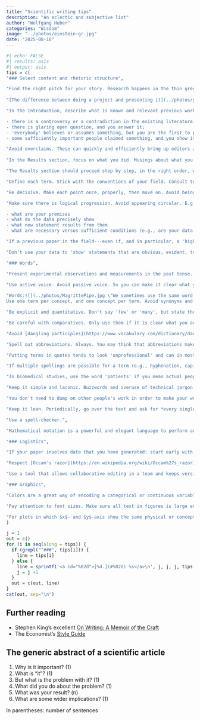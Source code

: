 ```yaml
---
title: "Scientific writing tips"
description: "An eclectic and subjective list"
author: "Wolfgang Huber"
categories: "Wisdom"
image: "../photos/einstein-gr.jpg"
date: "2025-08-18"
---
```


```r
#| echo: FALSE
#| results: asis
#| output: asis 
tips = c(
"### Select content and rhetoric structure",

"Find the right pitch for your story. Research happens in the thin grey zone between the well-known and the totally unknown. Make sure you describe your specific achievement: what has been known, what used to be unknown or controversial, and how does your result change that?", 
 
"[The difference between doing a project and presenting it](../photos/yanai-manuscript-structures.png). An observation (a dataset) can lead to many avenues of explorations before focus turns to a specific discovery. Presenting it, in a talk or paper, follows inversely, with broad perspectives coming before and after the specific discovery. [(From Itai Yanai)](https://bsky.app/profile/did:plc:hfp3die5v5ojjt3bdm2luips/post/3lwnia5ojxc2c)",

"In the Introduction, describe what is known and relevant previous work. Find the right scope and framing. It is rarely necessary to start with Darwin in the 1860s or the invention of digital computers. But it is helpful to give a wide enough background for a target audience that has not been completely immersed in the topic for the last three years. Papers can work in multiple ways, here are some:

- there is a controversy or a contradiction in the existing literature, which you resolve;
- there is glaring open question, and you answer it;
- 'everybody' believes or assumes something, but you are the first to prove it from data;
- some sufficiently important people claimed something, and you show it is wrong, or more complicated.",

"Avoid overclaims. These can quickly and efficiently bring up editors and reviewers against you. Pick your words wisely, neither under- nor overselling your conclusions.",
  
"In the Results section, focus on what you did. Musings about what you or someone could have done instead, or why you did not, are (if at all) for Intro or Discussion.",

"The Results section should proceed step by step, in the right order, without gaps. E.g., in an experimental paper, from choice of measurement technology, to sample acquisition, to specification of the data generated and quality control. Then, state the biological questions you asked, how you translated each into a statistical procedure, a visualization and a numerical summary, and how you interpret the result. Always step by step. Such that each intermediate step or result is explained before it is used by another step. Use short, simple sentences, and plain language ('Hemingway style').",

"Define each term. Stick with the conventions of your field. Consult textbooks, reviews, or an LLM to find out. Have a very good reason if you make up your own definitions. Try to keep your paper self-contained and provide all necessary definitions in your text. Also provide a reference that readers can consult to learn more.",

"Be decisive. Make each point once, properly, then move on. Avoid being repetitive. If the subject matter demands that we look at the same thing from different angles, then say so, and make it a clear part of the text outline. But if it is possible to make a point with one convincing and forceful argument, do that. A frequent defect is authors repeating the same underlying motivation or hypothesis over and over again for each new experimental step.",

"Make sure there is logical progression. Avoid appearing circular. E.g., start a paragraph with stating a conclusion, and then provide your logical, fact-based argument for it, based on your premises and data. Or, start with the premises, and then go through the logical chain of data analysis steps to arrive at a conclusion. But do not put the conclusion, or the premises, both at the start and end of a paragraph. The reader will likely end up being puzzled about what was actually achieved. This also forces you to be clear: 

- what are your premises
- what do the data precisely show
- what new statement results from them
- what are necessary versus sufficient conditions (e.g., are your data simply consistent with a certain hypothesis, or do they single-handedly and decisively prove it?)",

"If a previous paper in the field---even if, and in particular, a 'high impact' one---used sloppy terminology or sloppy methods, don't just uncritically regurgitate that. Improve, or at least take a stand. In science, we are not paid to be sheep following the herd, but to do it right.",

"Don't use your data to 'show' statements that are obvious, evident, true even without any data. If your conclusion contains words such as 'could' or 'may': these possibilities existed before. Does your data make them substantially more likely?",

"### Words", 

"Present experimental observations and measurements in the past tense. Use present tense for presuppositions, interpretations and conclusions. The statements in past tense are the facts, the real, hard substance, the novelty of an experimental or observational science paper.", 
         
"Use active voice. Avoid passive voice. So you can make it clear what you did, what others did, or what already pre-existed from your previously reported work.",

"Words:![](../photos/MagrittePipe.jpg \"We sometimes use the same word for a thing and a representation of the thing. But it is common sense and logic that they are not the same.\"){style=\"float:right; position:relative; padding-top:10px; padding-left:20px; padding-bottom:10px\"}
Use one term per concept, and one concept per term. Avoid synonyms and lexical variation. These only add unnecessary mental load on the reader ('Do they really mean the same? Do they mean to leave room for some subtle distinction? Do they even know what they mean?'). Similarly, do not use the same word for different concepts. An example is using the same word for observed data, and for the underlying, unobserved quantity that the experiment is meant to probe. E.g., in RNA-seq, you may have collected for each gene the number of matching sequencing reads, and want it to reflect the mRNA abundance, or even the encoded protein's activity. We hope that they are related. But they are not the same. There are many technical and biological steps in between them. It is part of the scientific approach (and logic and common sense) to care about such distinctions. Experienced scientists also know when it's fine to gloss over, and how to find the fine line between necessary precision and pedantry.",

"Be explicit and quantitative. Don't say 'few' or 'many', but state the numbers and/or fractions quantitatively. Avoid most adjectives (e.g., high, good, efficient) and adverbs (e.g., fast). Instead, state the relevant physical quantities (e.g., speed, length, time interval) or numerical metrics (e.g., percent overlap, confusion table). Adverbs and adjectives are rarely needed in Results and Methods sections of papers.",

"Be careful with comparatives. Only use them if it is clear what you are comparing to, and if that comparison is important. Otherwise, this can lead you into rhetorical rabbit holes. It is often better to just use the regular form. E.g., you can say 'We present an improved method for X' if there is a clear reference method and benchmark result. Otherwise 'We present an effective and powerful method for X' may serve you better.",

"Avoid [dangling participles](https://www.vocabulary.com/dictionary/dangling%20participle). Even if the intended meaning is clear. You may think you sound sophisticated, but it undermines you. Similarly for dangling pronouns.",

"Spell out abbreviations. Always. You may think that abbreviations make a text more readable, by shortening it. The opposite is the case. Many readers do not read the paper linearly from beginning to end, and instead jump around or start in the middle. Even if you think a certain abbreviation is obvious, you will be surprised by how many readers you lose with it.",

"Putting terms in quotes tends to look 'unprofessional' and can in most cases be avoided by being careful about the choice of words.",

"If multiple spellings are possible for a term (e.g., hyphenation, capitalization), pick one and stick with it.",

"In biomedical studies, use the word 'patients' if you mean actual people, i.e., human beings with life histories, families, feelings, undergoing medical treatment. Use another word if you are just referring to blood samples or tissue biopsies.",

"Keep it simple and laconic. Buzzwords and overuse of technical jargon sound pompous and undermine you. Avoid cliché words and phrases like 'utilize', 'Interestingly, ...'",

"You don't need to dump on other people's work in order to make your work look good. It's not a null sum game. You can talk respectfully about prior attempts at your question, and still claim a major advance.",

"Keep it lean. Periodically, go over the text and ask for *every single sentence* and *every single word* whether it is necessary. Does it carry new and relevant information? If not, remove it. E.g., prune for occurences of phrases of the form 'To achieve *X*, we did *(different word for X)*'. Don't say 'X represents Y' when it's just 'X is Y'. Doing so exposes you as careless of logical thinking.",

"Use a spell-checker.",

"Mathematical notation is a powerful and elegant language to perform and present exact logical and quantitative reasoning. Like any other language, it takes time and effort to learn it. Do not be afraid to ask others to proofread and help. Refer to [ISO 80000-2](../resources/ISO80000-2-part2.pdf) (Quantities and units - Part 2: Mathematical signs and symbols to be used in the natural sciences and technology).",

"### Logistics",

"If your paper involves data that you have generated: start early with uploading the data to the appropriate public repository, e.g., [EMBL-EBI](https://www.ebi.ac.uk/). The better the journal, the stricter their data reporting requirements. Assembling your data (and metadata) to meet the reporting standards of the repository and/or the journal can take days or weeks. After data upload, sometimes several rounds of back-and-forth with the operators of the database ensue, until the data are really accessible. You do not want to expend the time for this while a journal editor or reviewer are already impatiently waiting.",

"Respect [Occam's razor](https://en.wikipedia.org/wiki/Occam%27s_razor): in analysis pipelines, remove inessential steps (transformations, filtering, etc.); in simulations, remove inessential model ornaments, parameters, keep parameter ranges as small needed. Think about what you really want to show. Do not do something just because others did it or because you once thought it was needed and have not bothered to throw it out.",

"Use a tool that allows collaborative editing in a team and keeps version history. There are several options. I like [Quarto manuscripts](https://quarto.org/docs/manuscripts/) and a version control system like Git for quantitative work that involves data visualizations and/or maths, and Googledocs otherwise.",

"### Graphics",

"Colors are a great way of encoding a categorical or continuous variable in your data. Choose the color map carefully. There is [good advice on this on the internet](https://ggplot2-book.org/scales-colour). If your paper has multiple plots mentioning the same variable, make sure the color map is the same. Similarly, use distinct color maps for different variables.",

"Pay attention to font sizes. Make sure all text in figures is large enough to be legible. Avoid clutter and repetition. Make choice of font, font style and sizes consistent across figure panels and figures. In practice, this is surprisingly hard. Have a look at [Constantin Ahlmann-Eltze's exactplot package](https://github.com/const-ae/exactplot).",

"For plots in which $x$- and $y$-axis show the same physical or conceptual units, make sure the aspect ratio is consistent, i.e., usually 1:1."
)

j = 1
out = c()
for (i in seq(along = tips)) {
  if (grepl("^###", tips[i])) {
    line = tips[i]
  } else {
    line = sprintf('<a id="%02d">[%d.](#%02d) %s</a>\n', j, j, j, tips[i])
    j = j +1
  }
  out = c(out, line)
}
cat(out, sep="\n")
```

## Further reading {-}

- Stephen King's excellent [On Writing: A Memoir of the Craft](https://en.wikipedia.org/wiki/On_Writing:_A_Memoir_of_the_Craft) 
- The Economist's [Style Guide](https://www.simonandschuster.com/books/Writing-with-Style/Lane-Greene/Economist-Books/9781639364374)

## The generic abstract of a scientific article {-}

1. Why is it important?    (1)
2. What is "it"?   (1)
3. But what is the problem with it?    (1)
4. What did you do about the problem?    (1)
5. What was your result?   (n)
6. What are some wider implications?  (1)

In parentheses: number of sentences

<!-- Nice example: https://doi.org/10.1038/s41590-024-01943-5 -->
